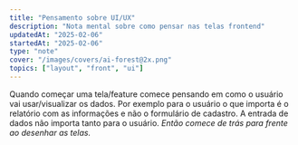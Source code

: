 ```yaml
---
title: "Pensamento sobre UI/UX"
description: "Nota mental sobre como pensar nas telas frontend"
updatedAt: "2025-02-06"
startedAt: "2025-02-06"
type: "note"
cover: "/images/covers/ai-forest@2x.png"
topics: ["layout", "front", "ui"]
---
```


Quando começar uma tela/feature comece pensando em como o usuário vai usar/visualizar os dados. Por exemplo para o usuário o que importa é o relatório com as informações e não o formulário de cadastro. A entrada de dados não importa tanto para o usuário.
_Então comece de trás para frente ao desenhar as telas._
